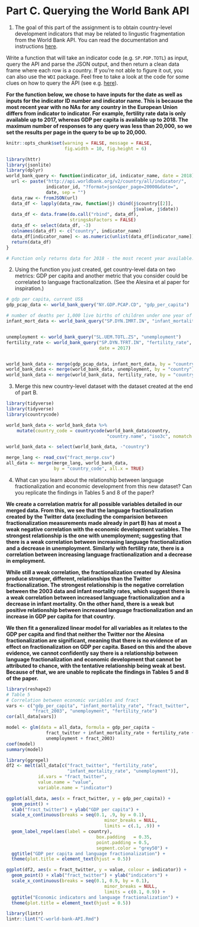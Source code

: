 # Part C. Querying the World Bank API

1. The goal of this part of the assignment is to obtain country-level development indicators that may be related to lingustic fragmentation from the World Bank API. You can read the documentation and instructions [here](https://datahelpdesk.worldbank.org/knowledgebase/articles/898581-basic-api-call-structures).

Write a function that will take an indicator code (e.g. `SP.POP.TOTL`) as input, query the API and parse the JSON output, and then return a clean data frame where each row is a country. If you're not able to figure it out, you can also use the `WDI` package. Feel free to take a look at the code for some clues on how to query the API (see e.g. [here](https://github.com/vincentarelbundock/WDI/blob/master/R/WDI.R)). 

**For the function below, we chose to have inputs for the date as well as inputs for the indicator ID number and indicator name. This is because the most recent year with no NAs for any country in the European Union differs from indicator to indicator. For example, fertility rate data is only available up to 2017, whereas GDP per capita is available up to 2018. The maximum number of responses to any query was less than 20,000, so we set the results per page in the query to be up to 20,000.**

```{r global_options, include = FALSE}
knitr::opts_chunk$set(warning = FALSE, message = FALSE,
                      fig.width = 10, fig.height = 6)
```

```{r}
library(httr)
library(jsonlite)
library(dplyr)
world_bank_query <- function(indicator_id, indicator_name, date = 2018) {
  url <- paste("http://api.worldbank.org/v2/country/all/indicator/",
               indicator_id, "?format=json&per_page=20000&date=",
               date, sep = "")
  data_raw <- fromJSON(url)
  data_df <- lapply(data_raw, function(j) cbind(j$country[[2]],
                                                j$value, j$date))
  data_df <- data.frame(do.call("rbind", data_df),
                        stringsAsFactors = FALSE)
  data_df <- select(data_df, -3)
  colnames(data_df) <- c("country", indicator_name)
  data_df[indicator_name] <- as.numeric(unlist(data_df[indicator_name]))
  return(data_df)
}

# Function only returns data for 2018 - the most recent year available.
```
2. Using the function you just created, get country-level data on two metrics: GDP per capita and another metric that you consider could be correlated to language fractionalization. (See the Alesina et al paper for inspiration.)

```{r}
# gdp per capita, current US$
gdp_pcap_data <- world_bank_query("NY.GDP.PCAP.CD", "gdp_per_capita")

# number of deaths per 1,000 live births of children under one year of age
infant_mort_data <- world_bank_query("SP.DYN.IMRT.IN", "infant_mortality_rate")


unemployment <- world_bank_query("SL.UEM.TOTL.ZS", "unemployment")
fertility_rate <- world_bank_query("SP.DYN.TFRT.IN", "fertility_rate",
                                   date = 2017)


world_bank_data <- merge(gdp_pcap_data, infant_mort_data, by = "country")
world_bank_data <- merge(world_bank_data, unemployment, by = "country")
world_bank_data <- merge(world_bank_data, fertility_rate, by = "country")

```
3. Merge this new country-level dataset with the dataset created at the end of part B.
```{r}
library(tidyverse)
library(tidyverse)
library(countrycode)

world_bank_data <- world_bank_data %>%
    mutate(country_code = countrycode(world_bank_data$country,
                                      "country.name", "iso3c", nomatch = NA))

world_bank_data <- select(world_bank_data, -"country")

merge_lang <- read_csv("fract_merge.csv")
all_data <- merge(merge_lang, world_bank_data,
                  by = "country_code", all.x = TRUE)
```

4. What can you learn about the relationship between language fractionalization and economic development from this new dataset? Can you replicate the findings in Tables 5 and 8 of the paper?

**We create a correlation matrix for all possible variables detailed in our merged data. From this, we see that the language fractionalization created by the Twitter data (excluding the comparision between fractionalization measurements made already in part B) has at most a weak negative correlation with the economic development variables. The strongest relationship is the one with unemployment; suggesting that there is a weak correlation between increasing language fractionalization and a decrease in unemployment. Similarly with fertility rate, there is a correlation between increasing language fractionalization and a decrease in employment.**

**While still a weak correlation, the fractionalization created by Alesina produce stronger, different, relationships than the Twitter fractionalization. The strongest relationship is the negative correlation between the 2003 data and infant mortality rates, which suggest there is a weak correlation between increased language fractionalization and a decrease in infant mortality. On the other hand, there is a weak but positive relationship between increased language fractionalization and an increase in GDP per capita for that country.**

**We then fit a generalized linear model for all variables as it relates to the GDP per capita and find that neither the Twitter nor the Alesina fractionalization are significant, meaning that there is no evidence of an effect on fractionalization on GDP per capita. Based on this and the above evidence, we cannot confidently say there is a relationship between language fractionalization and economic development that cannot be attributed to chance, with the tentative relationship being weak at best. Because of that, we are unable to replicate the findings in Tables 5 and 8 of the paper.**

```{r}
library(reshape2)
# Table 5
# Correlation between economic variables and fract
vars <- c("gdp_per_capita", "infant_mortality_rate", "fract_twitter",
          "fract_2003", "unemployment", "fertility_rate")
cor(all_data[vars])

model <- glm(data = all_data, formula = gdp_per_capita ~
               fract_twitter + infant_mortality_rate + fertility_rate +
               unemployment + fract_2003)
coef(model)
summary(model)
```
```{r}
library(ggrepel)
df2 <- melt(all_data[c("fract_twitter", "fertility_rate",
                       "infant_mortality_rate", "unemployment")],
            id.vars = "fract_twitter",
            value.name = "value",
            variable.name = "indicator")

ggplot(all_data, aes(x = fract_twitter, y = gdp_per_capita)) +
  geom_point() +
  xlab("fract_twitter") + ylab("GDP per capita") +
  scale_x_continuous(breaks = seq(0.1, .9, by = 0.1),
                                     minor_breaks = NULL,
                                     limits = c(.1, .9)) +
  geom_label_repel(aes(label = country),
                                  box.padding   = 0.35,
                                  point.padding = 0.5,
                                  segment.color = "grey50") +
  ggtitle("GDP per capita and language fractionalization") +
  theme(plot.title = element_text(hjust = 0.5))

ggplot(df2, aes(x = fract_twitter, y = value, colour = indicator)) +
  geom_point() + xlab("fract_twitter") + ylab("indicators") +
  scale_x_continuous(breaks = seq(0.1, 0.9, by = 0.1),
                                     minor_breaks = NULL,
                                     limits = c(0.1, 0.9)) +
  ggtitle("Economic indicators and language fractionalization") +
  theme(plot.title = element_text(hjust = 0.5))
```

```{r}
library(lintr)
lintr::lint("C-world-bank-API.Rmd")
```

